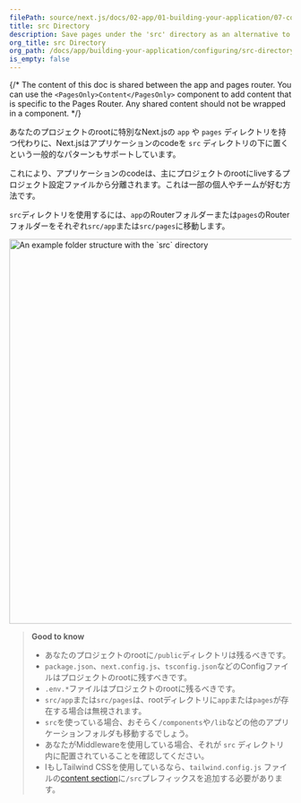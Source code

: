 ```yaml
---
filePath: source/next.js/docs/02-app/01-building-your-application/07-configuring/06-src-directory.mdx
title: src Directory
description: Save pages under the 'src' directory as an alternative to the root 'pages' directory.
org_title: src Directory
org_path: /docs/app/building-your-application/configuring/src-directory
is_empty: false
---
```


{/* The content of this doc is shared between the app and pages router. You can use the `<PagesOnly>Content</PagesOnly>` component to add content that is specific to the Pages Router. Any shared content should not be wrapped in a component. */}

あなたのプロジェクトのrootに特別なNext.jsの `app` や `pages` ディレクトリを持つ代わりに、Next.jsはアプリケーションのcodeを `src` ディレクトリの下に置くという一般的なパターンもサポートしています。

これにより、アプリケーションのcodeは、主にプロジェクトのrootにliveするプロジェクト設定ファイルから分離されます。これは一部の個人やチームが好む方法です。

`src`ディレクトリを使用するには、`app`のRouterフォルダーまたは`pages`のRouterフォルダーをそれぞれ`src/app`または`src/pages`に移動します。

<Image
  alt="An example folder structure with the `src` directory"
  srcLight="/docs/light/project-organization-src-directory.png"
  srcDark="/docs/dark/project-organization-src-directory.png"
  width="1600"
  height="687"
/>

> **Good to know**
>
> - あなたのプロジェクトのrootに`/public`ディレクトリは残るべきです。
> - `package.json`、`next.config.js`、`tsconfig.json`などのConfigファイルはプロジェクトのrootに残すべきです。
> - `.env.*`ファイルはプロジェクトのrootに残るべきです。
> - `src/app`または`src/pages`は、rootディレクトリに`app`または`pages`が存在する場合は無視されます。
> - `src`を使っている場合、おそらく`/components`や`/lib`などの他のアプリケーションフォルダも移動するでしょう。
> - あなたがMiddlewareを使用している場合、それが `src` ディレクトリ内に配置されていることを確認してください。
> - IもしTailwind CSSを使用しているなら、`tailwind.config.js` ファイルの[content section](https://tailwindcss.com/docs/content-configuration)に`/src`プレフィックスを追加する必要があります。
